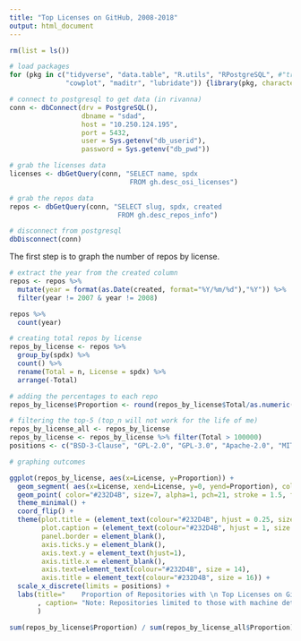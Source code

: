 ```yaml
---
title: "Top Licenses on GitHub, 2008-2018"
output: html_document
---
```


```r
rm(list = ls())

# load packages 
for (pkg in c("tidyverse", "data.table", "R.utils", "RPostgreSQL", #"treemap",
              "cowplot", "maditr", "lubridate")) {library(pkg, character.only = TRUE)}

# connect to postgresql to get data (in rivanna)
conn <- dbConnect(drv = PostgreSQL(), 
                  dbname = "sdad", 
                  host = "10.250.124.195", 
                  port = 5432, 
                  user = Sys.getenv("db_userid"), 
                  password = Sys.getenv("db_pwd"))

# grab the licenses data 
licenses <- dbGetQuery(conn, "SELECT name, spdx 
                              FROM gh.desc_osi_licenses")

# grab the repos data 
repos <- dbGetQuery(conn, "SELECT slug, spdx, created
                           FROM gh.desc_repos_info")

# disconnect from postgresql
dbDisconnect(conn)
```

The first step is to graph the number of repos by license.

```r
# extract the year from the created column 
repos <- repos %>% 
  mutate(year = format(as.Date(created, format="%Y/%m/%d"),"%Y")) %>% 
  filter(year != 2007 & year != 2008)

repos %>% 
  count(year)
```

```r
# creating total repos by license
repos_by_license <- repos %>% 
  group_by(spdx) %>% 
  count() %>% 
  rename(Total = n, License = spdx) %>% 
  arrange(-Total) 

# adding the percentages to each repo 
repos_by_license$Proportion <- round(repos_by_license$Total/as.numeric(sum(repos_by_license$Total)) * 100, digits = 2)

# filtering the top-5 (top_n will not work for the life of me)
repos_by_license_all <- repos_by_license
repos_by_license <- repos_by_license %>% filter(Total > 100000)
positions <- c("BSD-3-Clause", "GPL-2.0", "GPL-3.0", "Apache-2.0", "MIT")

# graphing outcomes

ggplot(repos_by_license, aes(x=License, y=Proportion)) +
  geom_segment( aes(x=License, xend=License, y=0, yend=Proportion), color="#232D4B", size=1.3) +
  geom_point( color="#232D4B", size=7, alpha=1, pch=21, stroke = 1.5, fill="#E57200") +
  theme_minimal() +
  coord_flip() +
  theme(plot.title = (element_text(colour="#232D4B", hjust = 0.25, size = 18)),
        plot.caption = (element_text(colour="#232D4B", hjust = 1, size = 10)),
        panel.border = element_blank(),
        axis.ticks.y = element_blank(),
        axis.text.y = element_text(hjust=1),
        axis.title.x = element_blank(),
        axis.text=element_text(colour="#232D4B", size = 14),
        axis.title = element_text(colour="#232D4B", size = 16)) +
  scale_x_discrete(limits = positions) +
  labs(title="    Proportion of Repositories with \n Top Licenses on GitHub (2009-2019)"
       , caption= "Note: Repositories limited to those with machine detectable OSI-approved licenses"
       )

```

```r
sum(repos_by_license$Proportion) / sum(repos_by_license_all$Proportion)
```












































